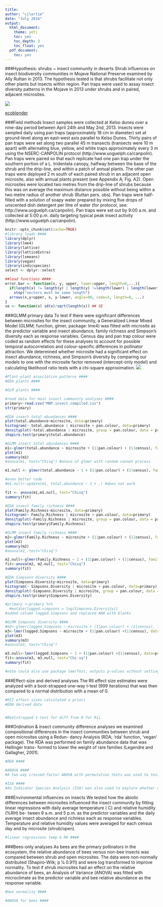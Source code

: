 ```yaml
---
title:
author: "cjlortie"
date: "July 2016"
output:
  html_document:
    theme: yeti
    toc: yes
    toc_depth: 3
    toc_float: yes
  pdf_document:
    toc: yes
---
```

###Hypothesis: shrubs ~ insect community in deserts
Shrub influences on insect biodiversity communities in Mojave National Preserve examined by Ally Ruttan in 2013. The hypothesis tested is that shrubs facilitate not only other plants but insects within region. Pan traps were used to assay insect diversity patterns in the Mojave in 2013 under shrubs and in paired, adjacent microsites.  

![](./kelso.JPG)

[ecoblender](http://ecoblender.org)

###Field methods
Insect samples were collected at Kelso dunes over a nine-day period between April 24th and May 2nd, 2013. Insects were sampled daily using pan traps (approximately 18 cm in diameter) set at ground-level along an east-west axis parallel to Kelso Dunes. Thirty pairs of pan traps were set along two parallel 45 m transects (transects were 10 m apart) with alternating blue, yellow, and white traps approximately every 3 m using the NSERC-CANPOLIN protocol (http://www.uoguelph.ca/canpolin). Pan traps were paired so that each replicate had one pan trap under the southern portion of a L. tridentata canopy, halfway between the base of the shrub and the drip-line, and within a patch of annual plants. The other pan traps were deployed 2 m south of each paired shrub in an adjacent open microsite, also with annual plants present (see Appendix A; Fig. A2). Open microsites were located two metres from the drip-line of shrubs because this was on average the maximum distance possible without being within a two metre radius of another shrub (Ruttan pers. obs). Pan traps were half-filled with a solution of soapy water prepared by mixing five drops of unscented dish detergent per litre of water (for protocol, see: http://www.uoguelph.ca/canpolin). Pan traps were set out by 9:00 a.m. and collected at 5:00 p.m. daily targeting typical peak insect activity (http://www.uoguelph.ca/canpolin). 

```r
knitr::opts_chunk$set(cache=TRUE)
#library loads ####
library(dplyr)
library(lme4)
library(lattice)
library(latticeExtra)
library(lsmeans)
library(vegan)
library(indicspecies)
select <- dplyr::select

##load functions ####
error.bar <- function(x, y, upper, lower=upper, length=0,...){
  if(length(x) != length(y) | length(y) !=length(lower) | length(lower) != length(upper))
    stop("vectors must be same length")
  arrows(x,y+upper, x, y-lower, angle=90, code=3, length=0, ...)
}
se <- function(x) sd(x)/sqrt(length(x)) ## SE
```

###GLMM primary data
To test if there were significant differences between microsites for the insect community, a Generalized Linear Mixed Model (GLMM; function, glmer, package: lme4) was fitted with microsite as the predictor variable and insect abundance, family richness and Simpson’s diversity each as response variables. Census day and pan trap colour were coded as random effects for these analyses to account for possible temporal autocorrelation and colour-specific differences in pollinator attraction. We determined whether microsite had a significant effect on insect abundance, richness, and Simpson’s diversity by comparing our models to one with the microsite factor removed (intercept-only model) and calculating likelihood ratio tests with a chi-square approximation.
![](./mnp.JPG)

```r
#Plant-plant association patterns ####
#EDA plants ####

#GLM plants ####

```

```r
#read data for most insect community analyses ####
primary<-read.csv("MNP.insect.compiled.csv")
str(primary)

#EDA insect total abundances ####
plot(total.abundance~microsite, data=primary)
histogram(~ total.abundance | microsite + pan.colour, data=primary)
densityplot(~total.abundance | microsite, group = pan.colour, data = primary)
shapiro.test(primary$total.abundance)

#GLMM insect total abundances ####
m1<-glmer(total.abundance ~ microsite + (1|pan.colour) + (1|census), family=poisson, data=primary)
plot(m1)
summary(m1)
#anova(m1, test="Chisq") #anova of glmer with random cannot process

m1.null <- glmer(total.abundance ~ 1 + (1|pan.colour) + (1|census), family=poisson, data=primary)

#even better code
#m1.null<-update(m1, total.abundance ~ 1 + .) #does not work

fit <- anova(m1,m1.null, test="Chisq")
summary(fit)

#EDA insect family richness ####
plot(Family.Richness~microsite, data=primary)
histogram(~ Family.Richness | microsite + pan.colour, data=primary)
densityplot(~Family.Richness | microsite, group = pan.colour, data = primary)
shapiro.test(primary$Family.Richness)

#GLMM insect family richness ####
m2<-glmer(Family.Richness ~ microsite + (1|pan.colour) + (1|census), family=poisson, data=primary)
plot(m2)
summary(m2)
#anova(m2, test="Chisq")

m2.null<-glmer(Family.Richness ~ 1 + (1|pan.colour) + (1|census), family=poisson, data=primary)
fit<-anova(m2, m2.null, test="Chisq")
summary(fit)

#EDA Simpsons diversity ####
plot(Simpsons.Diversity~microsite, data=primary)
histogram(~ Simpsons.Diversity | microsite + pan.colour, data=primary)
densityplot(~Simpsons.Diversity | microsite, group = pan.colour, data = primary)
shapiro.test(primary$Simpsons.Diversity)

#primary <-primary %>% 
  #mutate(logged.simpsons = log(Simpsons.Diversity))
#added column logged.Simpsons and replaced #NA with blanks

#GLMM Simpsons diversity ####
#m3<-glmer(logged.Simpsons ~ microsite + (1|pan.colour) + (1|census), family=gaussian, data=primary)
m3<-lmer(logged.Simpsons ~ microsite + (1|pan.colour) +(1|census), data=primary)
plot(m3)
summary(m3) 
#anova(m3, test="Chisq")

m3.null<-lmer(logged.Simpsons ~ 1 + (1|pan.colour) +(1|census), data=primary)
fit<-anova(m3, m3.null, test="Chi-sq")
summary(fit)

#note could also use package lmerTest, outputs p-values without setting up dummy null model


```

###Effect-size and derived analyses
The RII effect size estimates were analyzed with a boot-strapped one-way t-test (999 iterations) that was then compared to a normal distribution with a mean of 0.
``` r
#RII effect sizes calculated a priori
#EDA derived data


#Bootstrapped t-test for diff from 0 for Rii

```

###Ordination & insect community difference analyses
we examined compositional differences in the insect communities between shrub and open microsites using a Redun- dancy Analysis (RDA; ‘rda’ function, ‘vegan’ package). The RDA was performed on family abundance data that was Hellinger trans- formed to lower the weight of rare families (Legendre and Gallagher, 2001). 
```r
#RDA ####

#ANOVA ####
#A two-way crossed-factor ANOVA with permutation tests was used to test for differences in arthropod community structure between shrub and open microsites

#ISA ####
#An Indicator Species Analysis (ISA) was also used to explore whether certain species were more strongly indicative of either of the two microsite classifications tested and was performed with the ‘indval’ function (package: ‘indicspecies’).


```

###Environmental influences on insects
We tested how the abiotic differences between microsites influenced the insect community by fitting linear regressions with daily average temperature ( C) and relative humidity (%RH) be- tween 9 a.m. and 5 p.m. as the predictor variables and the daily average insect abundance and richness each as response variables. Temperature and relative humidity values were averaged for each census day and by microsite (shrub/open).

```r
#linear regressions temp & RH ####

```

###Bees-only analyses
As bees are the primary pollinators in the ecosystem, the relative abundance of bees versus non-bee insects was compared between shrub and open microsites. The data were non-normally distributed (Shapiro-Wilk; p 1⁄4 0.911) and were log transformed to improve normality. To test if shrub microsites had an effect on the relative abundance of bees, an Analysis of Variance (ANOVA) was fitted with microclimate as the predictor variable and bee relative abundance as the response variable.

```r
#bee normality ####

#ANOVA for bees ####

```
